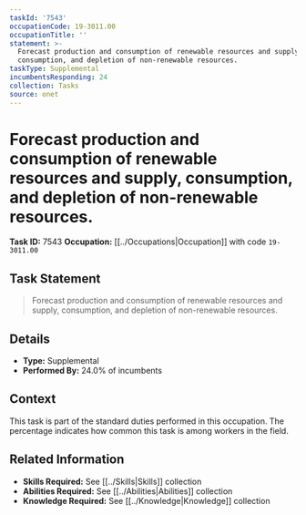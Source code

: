 ```yaml
---
taskId: '7543'
occupationCode: 19-3011.00
occupationTitle: ''
statement: >-
  Forecast production and consumption of renewable resources and supply,
  consumption, and depletion of non-renewable resources.
taskType: Supplemental
incumbentsResponding: 24
collection: Tasks
source: onet
---
```

# Forecast production and consumption of renewable resources and supply, consumption, and depletion of non-renewable resources.

**Task ID:** 7543
**Occupation:** [[../Occupations|Occupation]] with code `19-3011.00`

## Task Statement

> Forecast production and consumption of renewable resources and supply, consumption, and depletion of non-renewable resources.

## Details

- **Type:** Supplemental
- **Performed By:** 24.0% of incumbents

## Context

This task is part of the standard duties performed in this occupation. The percentage indicates how common this task is among workers in the field.

## Related Information

- **Skills Required:** See [[../Skills|Skills]] collection
- **Abilities Required:** See [[../Abilities|Abilities]] collection
- **Knowledge Required:** See [[../Knowledge|Knowledge]] collection
